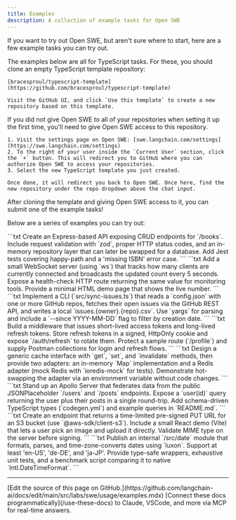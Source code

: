 ```yaml
---
title: Examples
description: A collection of example tasks for Open SWE
---
```


If you want to try out Open SWE, but aren't sure where to start, here are a few example tasks you can try out.

<Steps>
  <Step title="Clone the TypeScript template">
    The examples below are all for TypeScript tasks. For these, you should clone an empty TypeScript template repository:

    [bracesproul/typescript-template](https://github.com/bracesproul/typescript-template)

    Visit the GitHub UI, and click `Use this template` to create a new repository based on this template.

  </Step>

  <Step title="Give Open SWE access to your repository">
    If you did not give Open SWE to all of your repositories when setting it up the first time, you'll need to give Open SWE access to this repository.

    1. Visit the settings page on Open SWE: [swe.langchain.com/settings](https://swe.langchain.com/settings)
    2. To the right of your user inside the `Current User` section, click the `+` button. This will redirect you to GitHub where you can authorize Open SWE to access your repositories.
    3. Select the new TypeScript template you just created.

    Once done, it will redirect you back to Open SWE. Once here, find the new repository under the repo dropdown above the chat input.

  </Step>

  <Step title="Submit one of the example tasks">
    After cloning the template and giving Open SWE access to it, you can submit one of the example tasks!
  </Step>
</Steps>

Below are a series of examples you can try out:

<Accordion title="RESTful 'Books' micro-service">
  ```txt
  Create an Express-based API exposing CRUD endpoints for `/books`.
  Include request validation with `zod`, proper HTTP status codes, and an
  in-memory repository layer that can later be swapped for a database. Add Jest
  tests covering happy-path and a 'missing ISBN' error case.
  ```
</Accordion>

<Accordion title="WebSocket live counter">
  ```txt
  Add a small WebSocket server (using `ws`) that tracks how many clients
  are currently connected and broadcasts the updated count every 5 seconds.
  Expose a health-check HTTP route returning the same value for monitoring
  tools. Provide a minimal HTML demo page that shows the live number.
  ```
</Accordion>

<Accordion title="GitHub issue sync CLI">
  ```txt
  Implement a CLI (`src/sync-issues.ts`) that reads a `config.json` with
  one or more GitHub repos, fetches their open issues via the GitHub REST API,
  and writes a local `issues.{owner}.{repo}.csv`. Use `yargs` for parsing and
  include a `--since YYYY-MM-DD` flag to filter by creation date.
  ```
</Accordion>

<Accordion title="JWT + refresh-token auth layer">
  ```txt
  Build a middleware that issues short-lived access tokens and long-lived
  refresh tokens. Store refresh tokens in a signed, HttpOnly cookie and expose
  `/auth/refresh` to rotate them. Protect a sample route (`/profile`) and supply
  Postman collections for login and refresh flows.
  ```
</Accordion>

<Accordion title="Pluggable caching service">
  ```txt
  Design a generic cache interface with `get`, `set`, and `invalidate`
  methods, then provide two adapters: an in-memory `Map` implementation and a
  Redis adapter (mock Redis with `ioredis-mock` for tests). Demonstrate
  hot-swapping the adapter via an environment variable without code changes.
  ```
</Accordion>

<Accordion title="GraphQL wrapper over REST API">
  ```txt
  Stand up an Apollo Server that federates data from the public
  JSONPlaceholder `/users` and `/posts` endpoints. Expose a `user(id)` query
  returning the user plus their posts in a single round-trip. Add schema-driven
  TypeScript types (`codegen.yml`) and example queries in `README.md`.
  ```
</Accordion>

<Accordion title="Image upload to S3 with signed URLs">
  ```txt
  Create an endpoint that returns a time-limited pre-signed PUT URL for
  an S3 bucket (use `@aws-sdk/client-s3`). Include a small React demo (Vite)
  that lets a user pick an image and upload it directly. Validate MIME type on
  the server before signing.
  ```
</Accordion>

<Accordion title="Locale-aware date utility library">
  ```txt
  Publish an internal `/src/date` module that formats, parses, and
  time-zone-converts dates using `luxon`. Support at least 'en-US', 'de-DE', and
  'ja-JP'. Provide type-safe wrappers, exhaustive unit tests, and a benchmark
  script comparing it to native `Intl.DateTimeFormat`.
  ```
</Accordion>

---

<Callout icon="pen-to-square" iconType="regular">
    [Edit the source of this page on GitHub.](https://github.com/langchain-ai/docs/edit/main/src/labs/swe/usage/examples.mdx)
</Callout>
<Tip icon="terminal" iconType="regular">
    [Connect these docs programmatically](/use-these-docs) to Claude, VSCode, and more via MCP for    real-time answers.
</Tip>
